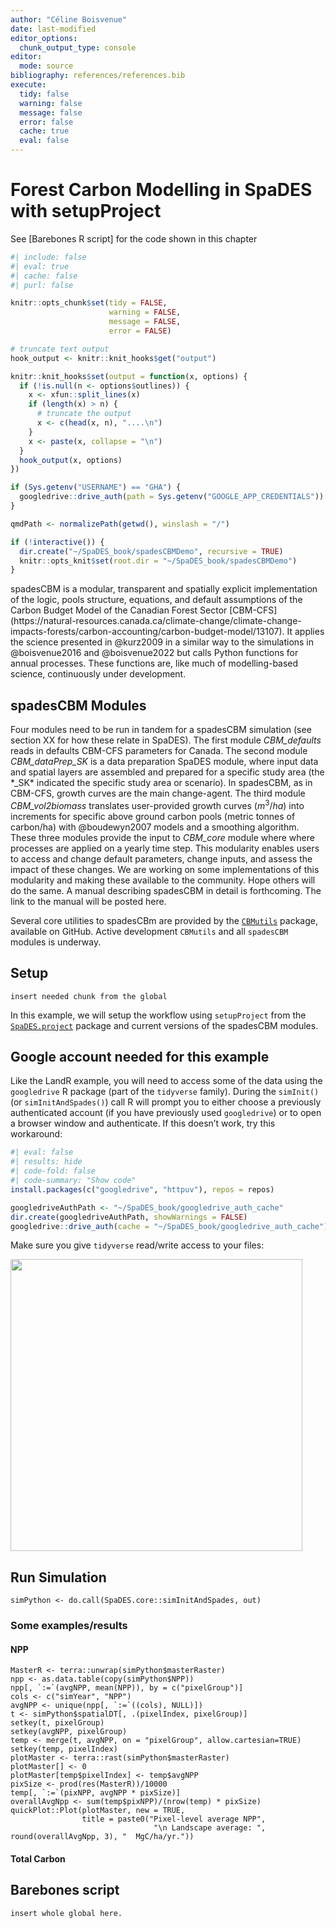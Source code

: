 ```yaml
---
author: "Céline Boisvenue"
date: last-modified
editor_options:
  chunk_output_type: console
editor:
  mode: source
bibliography: references/references.bib
execute:
  tidy: false
  warning: false
  message: false
  error: false
  cache: true
  eval: false
---
```


# Forest Carbon Modelling in SpaDES with setupProject

::: {.callout-tip appearance="simple"}
See \[Barebones R script\] for the code shown in this chapter
:::

```r
#| include: false
#| eval: true
#| cache: false
#| purl: false

knitr::opts_chunk$set(tidy = FALSE, 
                      warning = FALSE, 
                      message = FALSE, 
                      error = FALSE)

# truncate text output
hook_output <- knitr::knit_hooks$get("output")

knitr::knit_hooks$set(output = function(x, options) {
  if (!is.null(n <- options$outlines)) {
    x <- xfun::split_lines(x)
    if (length(x) > n) {
      # truncate the output
      x <- c(head(x, n), "....\n")
    }
    x <- paste(x, collapse = "\n")
  }
  hook_output(x, options)
})

if (Sys.getenv("USERNAME") == "GHA") {
  googledrive::drive_auth(path = Sys.getenv("GOOGLE_APP_CREDENTIALS"))
}

qmdPath <- normalizePath(getwd(), winslash = "/")

if (!interactive()) { 
  dir.create("~/SpaDES_book/spadesCBMDemo", recursive = TRUE)
  knitr::opts_knit$set(root.dir = "~/SpaDES_book/spadesCBMDemo")
}
```

spadesCBM is a modular, transparent and spatially explicit implementation of the logic, pools structure, equations, and default assumptions of the Carbon Budget Model of the Canadian Forest Sector [CBM-CFS]
(https://natural-resources.canada.ca/climate-change/climate-change-impacts-forests/carbon-accounting/carbon-budget-model/13107).
It applies the science presented in @kurz2009 in a similar way to the
simulations in @boisvenue2016 and @boisvenue2022 but calls Python
functions for annual processes. These functions are, like much of
modelling-based science, continuously under development.

## spadesCBM Modules

Four modules need to be run in tandem for a spadesCBM simulation (see section XX
for how these relate in SpaDES). The first module *CBM_defaults* reads in
defaults CBM-CFS parameters for Canada.  The second module *CBM_dataPrep_SK* is
a data preparation SpaDES module, where input data and spatial layers are
assembled and prepared for a specific study area (the *_SK* indicated the
specific study area or scenario). In spadesCBM, as in CBM-CFS, growth curves are
the main change-agent. The third module
*CBM_vol2biomass* translates user-provided growth curves ($m^3/ha$) into increments for specific above ground carbon pools (metric tonnes of carbon/ha) with @boudewyn2007 models and a smoothing algorithm. These three modules provide the input to *CBM_core* module where where processes are applied on a yearly time step.
This modularity enables users to access and change default parameters, change
inputs, and assess the impact of these changes. We are working on some
implementations of this modularity and making these available to the community.
Hope others will do the same. A manual describing spadesCBM in detail is forthcoming. The link to the manual will be posted here.

Several core utilities to spadesCBm are provided by the [`CBMutils`](https://github.com/PredictiveEcology/CBMutils) package, available on GitHub. Active development `CBMutils` and all `spadesCBM` modules is underway.

## Setup

```         
insert needed chunk from the global
```
In this example, we will setup the workflow using `setupProject` from the
[`SpaDES.project`](https://spades-project.predictiveecology.org/) package and
current versions of the spadesCBM modules.

::: {#imp-gdrive .callout-important}
## Google account needed for this example

Like the LandR example, you will need to access some of the data using the `googledrive` R package (part of the `tidyverse` family). During the `simInit()` (or `simInitAndSpades()`) call R will prompt you to either choose a previously authenticated account (if you have previously used `googledrive`) or to open a browser window and authenticate. If this doesn't work, try this workaround:

```r
#| eval: false
#| results: hide
#| code-fold: false
#| code-summary: "Show code"
install.packages(c("googledrive", "httpuv"), repos = repos)

googledriveAuthPath <- "~/SpaDES_book/googledrive_auth_cache"
dir.create(googledriveAuthPath, showWarnings = FALSE)
googledrive::drive_auth(cache = "~/SpaDES_book/googledrive_auth_cache")

```

Make sure you give `tidyverse` read/write access to your files:

![](assets/img/gdriveauth.png){fig-align="center" width="467"}
:::



## Run Simulation

```         
simPython <- do.call(SpaDES.core::simInitAndSpades, out)
```

### Some examples/results

#### NPP

```         
MasterR <- terra::unwrap(simPython$masterRaster)
npp <- as.data.table(copy(simPython$NPP))
npp[, `:=`(avgNPP, mean(NPP)), by = c("pixelGroup")]
cols <- c("simYear", "NPP")
avgNPP <- unique(npp[, `:=`((cols), NULL)])
t <- simPython$spatialDT[, .(pixelIndex, pixelGroup)]
setkey(t, pixelGroup)
setkey(avgNPP, pixelGroup)
temp <- merge(t, avgNPP, on = "pixelGroup", allow.cartesian=TRUE)
setkey(temp, pixelIndex)
plotMaster <- terra::rast(simPython$masterRaster)
plotMaster[] <- 0
plotMaster[temp$pixelIndex] <- temp$avgNPP
pixSize <- prod(res(MasterR))/10000
temp[, `:=`(pixNPP, avgNPP * pixSize)]
overallAvgNpp <- sum(temp$pixNPP)/(nrow(temp) * pixSize)
quickPlot::Plot(plotMaster, new = TRUE,
                title = paste0("Pixel-level average NPP",
                                "\n Landscape average: ", round(overallAvgNpp, 3), "  MgC/ha/yr."))
```

#### Total Carbon

## Barebones script
```
insert whole global here. 
```
